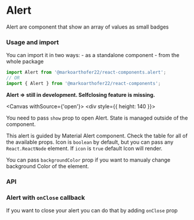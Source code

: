 
# Alert

Alert are component that show an array of values as small badges

### Usage and import

You can import it in two ways: - as a standalone component - from the whole package

```jsx
import Alert from '@markoarthofer22/react-components.alert';
// OR
import { Alert } from '@markoarthofer22/react-components';
```

**Alert => still in development. Selfclosing feature is missing.**

<Canvas withSource={'open'}>
    <div style={{ height: 140 }}></div>
    <Story id='designs-atoms-alert--default' />
</Canvas>

You need to pass `show` prop to open Alert. State is managed outside of the component.

This alert is guided by Material Alert component. Check the table for all of the available props. Icon is `boolean` by default, but you can pass any `React.ReactNode` element. If `icon` is `true` default Icon will render.

You can pass `backgroundColor` prop if you want to manualy change background Color of the element.

<Canvas>
    <div style={{ height: 140 }}></div>
    <Story id='designs-atoms-alert--tertiary' />
</Canvas>

<div style={{ marginBottom: '50px' }} />

### API

<ArgsTable of={Alert} />

### Alert with `onClose` callback

<Canvas>
    <div style={{ height: 140 }}></div>
    <Story id='designs-atoms-alert--secondary' />
</Canvas>

If you want to close your alert you can do that by adding `onClose` prop
